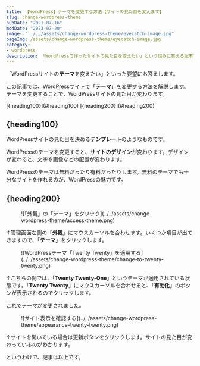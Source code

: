 ```yaml
---
title: 【WordPress】テーマを変更する方法【サイトの見た目を変えます】
slug: change-wordpress-theme
pubDate: "2021-07-16"
modDate: "2023-07-20"
image: "../../assets/change-wordpress-theme/eyecatch-image.jpg"
pageImg: /assets/change-wordpress-theme/eyecatch-image.jpg
category:
- wordpress
description: 「WordPressで作ったサイトの見た目を変えたい」という悩みに答える記事です。「WordPressテーマを変更する」ことで解決です。さらに変更前後にやるべきことも解説します。
---
```




「WordPressサイトの**テーマ**を変えたい」といった要望にお答えします。

この記事では、WordPressサイトで「**テーマ**」を変更する方法を解説します。テーマを変更することで、WordPressサイトの見た目が変わります。

<Toc client:load>
	<TocItem>[{heading100}](#heading100)</TocItem>
	<TocItem>[{heading200}](#heading200)</TocItem>
</Toc>

## {heading100}

WordPressサイトの見た目を決める**テンプレート**のようなものです。

WordPressのテーマを変更すると、**サイトのデザイン**が変わります。デザインが変わると、文字や画像などの配置が変わります。

WordPressのテーマは無料だったり有料だったりします。無料のテーマでも十分なサイトを作れるのが、WordPressの魅力です。

## {heading200}

<figure>
  ![「外観」の「テーマ」をクリック](../../assets/change-wordpress-theme/access-theme.png)
</figure>

↑管理画面左側の「**外観**」にマウスカーソルを合わせます。いくつか項目が出てきますので、「**テーマ**」をクリックします。

<figure>
  ![WordPressテーマ「Twenty Twenty」を適用する](../../assets/change-wordpress-theme/change-to-twenty-twenty.png)
</figure>

↑こちらの例では、「**Twenty Twenty-One**」というテーマが適用されている状態です。「**Twenty Twenty**」にマウスカーソルを合わせると、「**有効化**」のボタンが表示されるのでクリックします。

これでテーマが変更されました。

<figure>
  ![サイト表示を確認する](../../assets/change-wordpress-theme/appearance-twenty-twenty.png)
</figure>

↑サイトを開いている場合は更新ボタンをクリックします。サイトの見た目が変わっているのがわかります。

というわけで、記事は以上です。